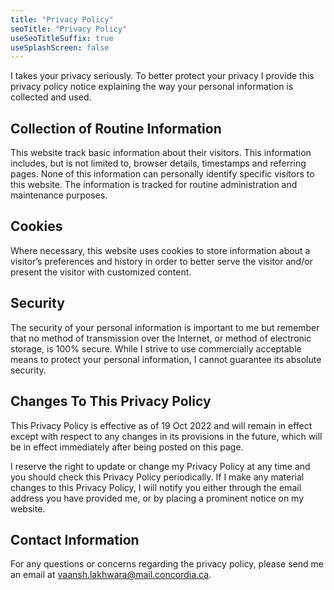 ```yaml
---
title: "Privacy Policy"
seoTitle: "Privacy Policy"
useSeoTitleSuffix: true
useSplashScreen: false
---
```


I takes your privacy seriously. To better protect your privacy I provide this privacy policy notice explaining the way your personal information is collected and used.

## Collection of Routine Information

This website track basic information about their visitors. This information includes, but is not limited to, browser details, timestamps and referring pages. None of this information can personally identify specific visitors to this website. The information is tracked for routine administration and maintenance purposes.

## Cookies

Where necessary, this website uses cookies to store information about a visitor’s preferences and history in order to better serve the visitor and/or present the visitor with customized content.

## Security

The security of your personal information is important to me but remember that no method of transmission over the Internet, or method of electronic storage, is 100% secure. While I strive to use commercially acceptable means to protect your personal information, I cannot guarantee its absolute security.

## Changes To This Privacy Policy

This Privacy Policy is effective as of 19 Oct 2022 and will remain in effect except with respect to any changes in its provisions in the future, which will be in effect immediately after being posted on this page.

I reserve the right to update or change my Privacy Policy at any time and you should check this Privacy Policy periodically. If I make any material changes to this Privacy Policy, I will notify you either through the email address you have provided me, or by placing a prominent notice on my website.

## Contact Information

For any questions or concerns regarding the privacy policy, please send me an email at [vaansh.lakhwara@mail.concordia.ca](mailto:vaansh.lakhwara@mail.concordia.ca).

